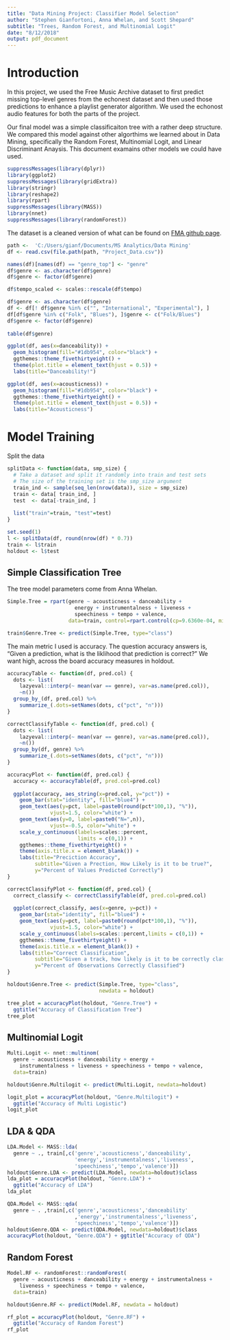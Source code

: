```yaml
---
title: "Data Mining Project: Classifier Model Selection"
author: "Stephen Gianfortoni, Anna Whelan, and Scott Shepard"
subtitle: "Trees, Random Forest, and Multinomial Logit"
date: "8/12/2018"
output: pdf_document
---
```


# Introduction

In this project, we used the Free Music Archive dataset to first
predict missing top-level genres from the echonest dataset and
then used those predictions to enhance a playlist generator
algorithm. We used the echonost audio features for both the
parts of the project.

Our final model was a simple classificaiton tree with a rather
deep structure. We compared this model against other algorthims
we learned about in Data Mining, specifically the Random Forest,
Multinomial Logit, and Linear Discriminant Anaysis. This 
document examains other models we could have used.

```r
suppressMessages(library(dplyr))
library(ggplot2)
suppressMessages(library(gridExtra))
library(stringr)
library(reshape2)
library(rpart)
suppressMessages(library(MASS))
library(nnet)
suppressMessages(library(randomForest))
```

The dataset is a cleaned version of what can be found on
[FMA github page](https://github.com/mdeff/fma).

```r
path <-  'C:/Users/gianf/Documents/MS Analytics/Data Mining'
df <- read.csv(file.path(path, "Project_Data.csv"))

names(df)[names(df) == "genre_top"] <- "genre"
df$genre <- as.character(df$genre)
df$genre <- factor(df$genre)

df$tempo_scaled <- scales::rescale(df$tempo)
```

```r
df$genre <- as.character(df$genre)
df <- df[! df$genre %in% c("", "International", "Experimental"), ]
df[df$genre %in% c("Folk", "Blues"), ]$genre <- c("Folk/Blues")
df$genre <- factor(df$genre)
  
table(df$genre)
```

```r
ggplot(df, aes(x=danceability)) + 
  geom_histogram(fill="#1db954", color="black") + 
  ggthemes::theme_fivethirtyeight() + 
  theme(plot.title = element_text(hjust = 0.5)) +
  labs(title="Danceability!")

ggplot(df, aes(x=acousticness)) + 
  geom_histogram(fill="#1db954", color="black") + 
  ggthemes::theme_fivethirtyeight() + 
  theme(plot.title = element_text(hjust = 0.5)) +
  labs(title="Acousticness")
```

# Model Training

Split the data

```r
splitData <- function(data, smp_size) {
  # Take a dataset and split it randomly into train and test sets
  # The size of the training set is the smp_size argument
  train_ind <- sample(seq_len(nrow(data)), size = smp_size)
  train <- data[ train_ind, ]
  test  <- data[-train_ind, ]
  
  list("train"=train, "test"=test)
}
```

```r
set.seed(1)
l <- splitData(df, round(nrow(df) * 0.7))
train <- l$train
holdout <- l$test
```

## Simple Classification Tree

The tree model parameters come from Anna Whelan.

```r
Simple.Tree = rpart(genre ~ acousticness + danceability + 
                      energy + instrumentalness + liveness +
                      speechiness + tempo + valence,
                    data=train, control=rpart.control(cp=9.6360e-04, minsplit=25, xval=20, maxsurrogate=0))

train$Genre.Tree <- predict(Simple.Tree, type="class")
```

The main metric I used is accuracy. The question accuracy 
answers is, "Given a prediction, what is the liklihood that
prediction is correct?" We want high, across the board accuracy 
measures in holdout.

```r
accuracyTable <- function(df, pred.col) {
  dots <- list(
    lazyeval::interp(~ mean(var == genre), var=as.name(pred.col)),
    ~n())
  group_by_(df, pred.col) %>%
    summarize_(.dots=setNames(dots, c("pct", "n")))
}

correctClassifyTable <- function(df, pred.col) {
  dots <- list(
    lazyeval::interp(~ mean(var == genre), var=as.name(pred.col)),
    ~n())
  group_by(df, genre) %>%
    summarize_(.dots=setNames(dots, c("pct", "n")))
}

accuracyPlot <- function(df, pred.col) {
  accuracy <- accuracyTable(df, pred.col=pred.col)
  
  ggplot(accuracy, aes_string(x=pred.col, y="pct")) + 
    geom_bar(stat="identity", fill="blue4") + 
    geom_text(aes(y=pct, label=paste0(round(pct*100,1), "%")),
              vjust=1.5, color="white") +
    geom_text(aes(y=0, label=paste0("N=",n)),
              vjust=-0.5, color="white") +
    scale_y_continuous(labels=scales::percent, 
                       limits = c(0,1)) +
    ggthemes::theme_fivethirtyeight() +
    theme(axis.title.x = element_blank()) +
    labs(title="Preciction Accuracy",
         subtitle="Given a Prection, How Likely is it to be true?",
         y="Percent of Values Predicted Correctly")
}

correctClassifyPlot <- function(df, pred.col) {
  correct_classify <- correctClassifyTable(df, pred.col=pred.col)
  
  ggplot(correct_classify, aes(x=genre, y=pct)) + 
    geom_bar(stat="identity", fill="blue4") + 
    geom_text(aes(y=pct, label=paste0(round(pct*100,1), "%")),
              vjust=1.5, color="white") +
    scale_y_continuous(labels=scales::percent,limits = c(0,1)) +
    ggthemes::theme_fivethirtyeight() +
    theme(axis.title.x = element_blank()) +
    labs(title="Correct Classification",
         subtitle="Given a track, how likely is it to be correctly classified?",
         y="Percent of Observations Correctly Classified")
}
```

```r
holdout$Genre.Tree <- predict(Simple.Tree, type="class", 
                              newdata = holdout)

tree_plot = accuracyPlot(holdout, "Genre.Tree") + 
  ggtitle("Accuracy of Classification Tree")
tree_plot
```

## Multinomial Logit

```r
Multi.Logit <- nnet::multinom(
  genre ~ acousticness + danceability + energy + 
    instrumentalness + liveness + speechiness + tempo + valence,
  data=train)

holdout$Genre.Multilogit <- predict(Multi.Logit, newdata=holdout)

logit_plot = accuracyPlot(holdout, "Genre.Multilogit") + 
  ggtitle("Accuracy of Multi Logistic")
logit_plot
```

## LDA & QDA

```r
LDA.Model <- MASS::lda(
  genre ~ ., train[,c('genre','acousticness','danceability',
                      'energy','instrumentalness','liveness',
                      'speechiness','tempo','valence')])
holdout$Genre.LDA <- predict(LDA.Model, newdata=holdout)$class
lda_plot = accuracyPlot(holdout, "Genre.LDA") + 
  ggtitle("Accuracy of LDA")
lda_plot
```

```r
QDA.Model <- MASS::qda(
  genre ~ . ,train[,c('genre','acousticness','danceability'
                      ,'energy','instrumentalness','liveness',
                      'speechiness','tempo','valence')])
holdout$Genre.QDA <- predict(QDA.Model, newdata=holdout)$class
accuracyPlot(holdout, "Genre.QDA") + ggtitle("Accuracy of QDA")
```

## Random Forest

```r
Model.RF <- randomForest::randomForest(
  genre ~ acousticness + danceability + energy + instrumentalness +
    liveness + speechiness + tempo + valence, 
  data=train)

holdout$Genre.RF <- predict(Model.RF, newdata = holdout)

rf_plot = accuracyPlot(holdout, "Genre.RF") + 
  ggtitle("Accuracy of Random Forest")
rf_plot
```

